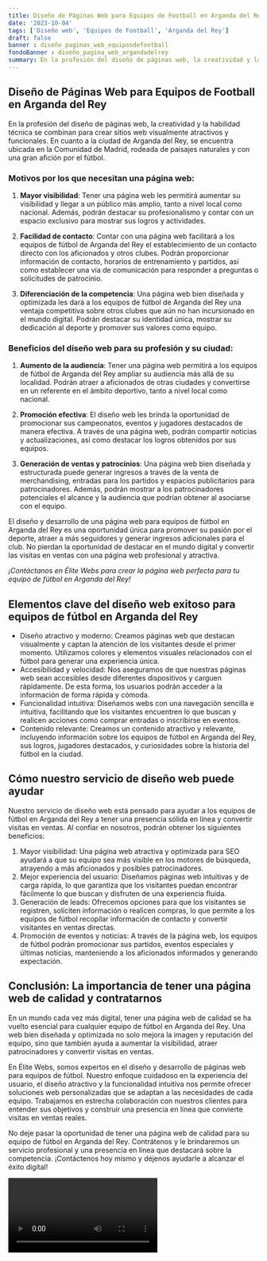 ```yaml
---
title: Diseño de Páginas Web para Equipos de Football en Arganda del Rey
date: '2023-10-04'
tags: ['Diseño web', 'Equipos de Football', 'Arganda del Rey']
draft: false
banner : diseño_paginas_web_equiposdefootball
fondoBanner : diseño_pagina_web_argandadelrey
summary: En la profesión del diseño de páginas web, la creatividad y la habilidad técnica se combinan para crear sitios web visualmente atractivos y funcionales. En cuanto a la ciudad de Arganda del Rey, se encuentra ubicada en la Comunidad de Madrid, rodeada de paisajes naturales y con una gran afición por el fútbol.
---
```


## Diseño de Páginas Web para Equipos de Football en Arganda del Rey

En la profesión del diseño de páginas web, la creatividad y la habilidad técnica se combinan para crear sitios web visualmente atractivos y funcionales. En cuanto a la ciudad de Arganda del Rey, se encuentra ubicada en la Comunidad de Madrid, rodeada de paisajes naturales y con una gran afición por el fútbol.

### Motivos por los que necesitan una página web:

1. **Mayor visibilidad**: Tener una página web les permitirá aumentar su visibilidad y llegar a un público más amplio, tanto a nivel local como nacional. Además, podrán destacar su profesionalismo y contar con un espacio exclusivo para mostrar sus logros y actividades.

2. **Facilidad de contacto**: Contar con una página web facilitará a los equipos de fútbol de Arganda del Rey el establecimiento de un contacto directo con los aficionados y otros clubes. Podrán proporcionar información de contacto, horarios de entrenamiento y partidos, así como establecer una vía de comunicación para responder a preguntas o solicitudes de patrocinio.

3. **Diferenciación de la competencia**: Una página web bien diseñada y optimizada les dará a los equipos de fútbol de Arganda del Rey una ventaja competitiva sobre otros clubes que aún no han incursionado en el mundo digital. Podrán destacar su identidad única, mostrar su dedicación al deporte y promover sus valores como equipo.

### Beneficios del diseño web para su profesión y su ciudad:

1. **Aumento de la audiencia**: Tener una página web permitirá a los equipos de fútbol de Arganda del Rey ampliar su audiencia más allá de su localidad. Podrán atraer a aficionados de otras ciudades y convertirse en un referente en el ámbito deportivo, tanto a nivel local como nacional.

2. **Promoción efectiva**: El diseño web les brinda la oportunidad de promocionar sus campeonatos, eventos y jugadores destacados de manera efectiva. A través de una página web, podrán compartir noticias y actualizaciones, así como destacar los logros obtenidos por sus equipos.

3. **Generación de ventas y patrocinios**: Una página web bien diseñada y estructurada puede generar ingresos a través de la venta de merchandising, entradas para los partidos y espacios publicitarios para patrocinadores. Además, podrán mostrar a los patrocinadores potenciales el alcance y la audiencia que podrían obtener al asociarse con el equipo.

El diseño y desarrollo de una página web para equipos de fútbol en Arganda del Rey es una oportunidad única para promover su pasión por el deporte, atraer a más seguidores y generar ingresos adicionales para el club. No pierdan la oportunidad de destacar en el mundo digital y convertir las visitas en ventas con una página web profesional y atractiva.

*¡Contáctanos en Élite Webs para crear la página web perfecta para tu equipo de fútbol en Arganda del Rey!*

<GifSeo />

<Cta />

## Elementos clave del diseño web exitoso para equipos de fútbol en Arganda del Rey

- Diseño atractivo y moderno: Creamos páginas web que destacan visualmente y captan la atención de los visitantes desde el primer momento. Utilizamos colores y elementos visuales relacionados con el fútbol para generar una experiencia única.
- Accesibilidad y velocidad: Nos aseguramos de que nuestras páginas web sean accesibles desde diferentes dispositivos y carguen rápidamente. De esta forma, los usuarios podrán acceder a la información de forma rápida y cómoda.
- Funcionalidad intuitiva: Diseñamos webs con una navegación sencilla e intuitiva, facilitando que los visitantes encuentren lo que buscan y realicen acciones como comprar entradas o inscribirse en eventos.
- Contenido relevante: Creamos un contenido atractivo y relevante, incluyendo información sobre los equipos de fútbol en Arganda del Rey, sus logros, jugadores destacados, y curiosidades sobre la historia del fútbol en la ciudad.

## Cómo nuestro servicio de diseño web puede ayudar

Nuestro servicio de diseño web está pensado para ayudar a los equipos de fútbol en Arganda del Rey a tener una presencia sólida en línea y convertir visitas en ventas. Al confiar en nosotros, podrán obtener los siguientes beneficios:

1. Mayor visibilidad: Una página web atractiva y optimizada para SEO ayudará a que su equipo sea más visible en los motores de búsqueda, atrayendo a más aficionados y posibles patrocinadores.
2. Mejor experiencia del usuario: Diseñamos páginas web intuitivas y de carga rápida, lo que garantiza que los visitantes puedan encontrar fácilmente lo que buscan y disfruten de una experiencia fluida.
3. Generación de leads: Ofrecemos opciones para que los visitantes se registren, soliciten información o realicen compras, lo que permite a los equipos de fútbol recopilar información de contacto y convertir visitantes en ventas directas.
4. Promoción de eventos y noticias: A través de la página web, los equipos de fútbol podrán promocionar sus partidos, eventos especiales y últimas noticias, manteniendo a los aficionados informados y generando expectación.

## Conclusión: La importancia de tener una página web de calidad y contratarnos

En un mundo cada vez más digital, tener una página web de calidad se ha vuelto esencial para cualquier equipo de fútbol en Arganda del Rey. Una web bien diseñada y optimizada no solo mejora la imagen y reputación del equipo, sino que también ayuda a aumentar la visibilidad, atraer patrocinadores y convertir visitas en ventas.

En Élite Webs, somos expertos en el diseño y desarrollo de páginas web para equipos de fútbol. Nuestro enfoque cuidadoso en la experiencia del usuario, el diseño atractivo y la funcionalidad intuitiva nos permite ofrecer soluciones web personalizadas que se adaptan a las necesidades de cada equipo. Trabajamos en estrecha colaboración con nuestros clientes para entender sus objetivos y construir una presencia en línea que convierte visitas en ventas reales.

No deje pasar la oportunidad de tener una página web de calidad para su equipo de fútbol en Arganda del Rey. Contrátenos y le brindaremos un servicio profesional y una presencia en línea que destacará sobre la competencia. ¡Contáctenos hoy mismo y déjenos ayudarle a alcanzar el éxito digital!

<Video />

<CtaBot job='Equipos de Football' city='Arganda del Rey'/>

<Gmaps query='Arganda del Rey+españa+maps' />